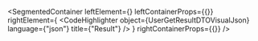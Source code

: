 
<SegmentedContainer
  leftElement={<UserGetResultDTODesc />}
  leftContainerProps={{}}
  rightElement={
    <CodeHighlighter
      object={UserGetResultDTOVisualJson}
      language={"json"}
      title={"Result"}
    />
  }
  rightContainerProps={{}}
/>
